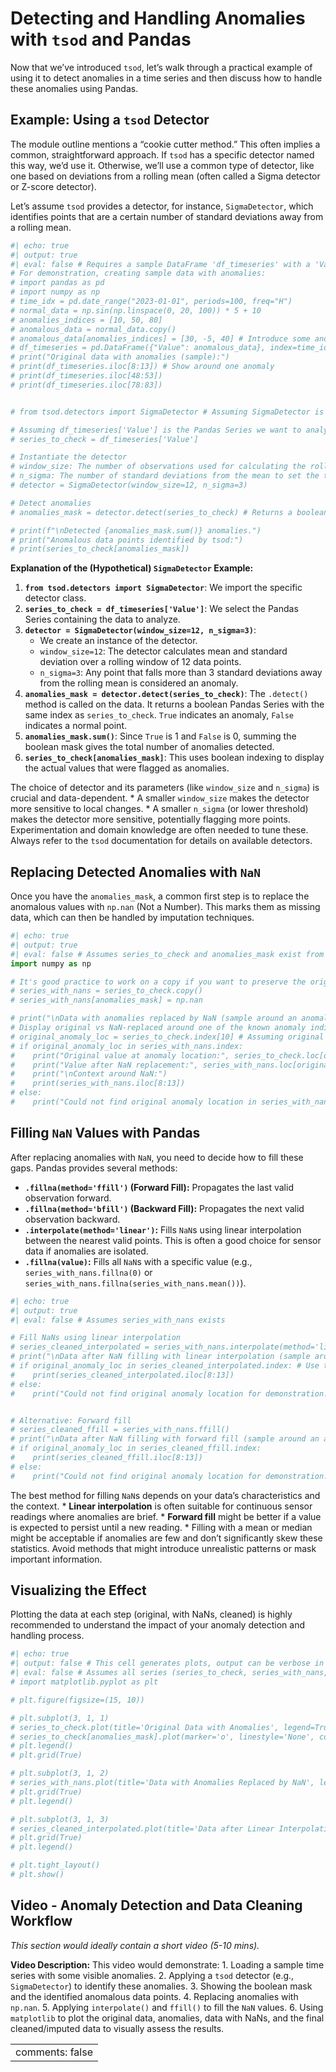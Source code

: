 # Detecting and Handling Anomalies with `tsod` and Pandas

Now that we've introduced `tsod`, let's walk through a practical example of using it to detect anomalies in a time series and then discuss how to handle these anomalies using Pandas.

## Example: Using a `tsod` Detector

The module outline mentions a "cookie cutter method." This often implies a common, straightforward approach. If `tsod` has a specific detector named this way, we'd use it. Otherwise, we'll use a common type of detector, like one based on deviations from a rolling mean (often called a Sigma detector or Z-score detector).

Let's assume `tsod` provides a detector, for instance, `SigmaDetector`, which identifies points that are a certain number of standard deviations away from a rolling mean.

```python
#| echo: true
#| output: true
#| eval: false # Requires a sample DataFrame 'df_timeseries' with a 'Value' column
# For demonstration, creating sample data with anomalies:
# import pandas as pd
# import numpy as np
# time_idx = pd.date_range("2023-01-01", periods=100, freq="H")
# normal_data = np.sin(np.linspace(0, 20, 100)) * 5 + 10
# anomalies_indices = [10, 50, 80]
# anomalous_data = normal_data.copy()
# anomalous_data[anomalies_indices] = [30, -5, 40] # Introduce some anomalies
# df_timeseries = pd.DataFrame({"Value": anomalous_data}, index=time_idx)
# print("Original data with anomalies (sample):")
# print(df_timeseries.iloc[8:13]) # Show around one anomaly
# print(df_timeseries.iloc[48:53])
# print(df_timeseries.iloc[78:83])


# from tsod.detectors import SigmaDetector # Assuming SigmaDetector is available in tsod

# Assuming df_timeseries['Value'] is the Pandas Series we want to analyze
# series_to_check = df_timeseries['Value']

# Instantiate the detector
# window_size: The number of observations used for calculating the rolling mean and std.
# n_sigma: The number of standard deviations from the mean to set the threshold.
# detector = SigmaDetector(window_size=12, n_sigma=3) 

# Detect anomalies
# anomalies_mask = detector.detect(series_to_check) # Returns a boolean Series

# print(f"\nDetected {anomalies_mask.sum()} anomalies.")
# print("Anomalous data points identified by tsod:")
# print(series_to_check[anomalies_mask])
```

**Explanation of the (Hypothetical) `SigmaDetector` Example:**

1.  **`from tsod.detectors import SigmaDetector`**: We import the specific detector class.
2.  **`series_to_check = df_timeseries['Value']`**: We select the Pandas Series containing the data to analyze.
3.  **`detector = SigmaDetector(window_size=12, n_sigma=3)`**:
    *   We create an instance of the detector.
    *   `window_size=12`: The detector calculates mean and standard deviation over a rolling window of 12 data points.
    *   `n_sigma=3`: Any point that falls more than 3 standard deviations away from the rolling mean is considered an anomaly.
4.  **`anomalies_mask = detector.detect(series_to_check)`**: The `.detect()` method is called on the data. It returns a boolean Pandas Series with the same index as `series_to_check`. `True` indicates an anomaly, `False` indicates a normal point.
5.  **`anomalies_mask.sum()`**: Since `True` is 1 and `False` is 0, summing the boolean mask gives the total number of anomalies detected.
6.  **`series_to_check[anomalies_mask]`**: This uses boolean indexing to display the actual values that were flagged as anomalies.

::: {.callout-note title="Choosing a Detector and Parameters"}
The choice of detector and its parameters (like `window_size` and `n_sigma`) is crucial and data-dependent.
*   A smaller `window_size` makes the detector more sensitive to local changes.
*   A smaller `n_sigma` (or lower threshold) makes the detector more sensitive, potentially flagging more points.
Experimentation and domain knowledge are often needed to tune these. Always refer to the `tsod` documentation for details on available detectors.
:::

## Replacing Detected Anomalies with `NaN`

Once you have the `anomalies_mask`, a common first step is to replace the anomalous values with `np.nan` (Not a Number). This marks them as missing data, which can then be handled by imputation techniques.

```python
#| echo: true
#| output: true
#| eval: false # Assumes series_to_check and anomalies_mask exist from previous step
import numpy as np

# It's good practice to work on a copy if you want to preserve the original
# series_with_nans = series_to_check.copy()
# series_with_nans[anomalies_mask] = np.nan

# print("\nData with anomalies replaced by NaN (sample around an anomaly):")
# Display original vs NaN-replaced around one of the known anomaly indices (e.g., index 10)
# original_anomaly_loc = series_to_check.index[10] # Assuming original index 10 was anomalous
# if original_anomaly_loc in series_with_nans.index:
#    print("Original value at anomaly location:", series_to_check.loc[original_anomaly_loc])
#    print("Value after NaN replacement:", series_with_nans.loc[original_anomaly_loc])
#    print("\nContext around NaN:")
#    print(series_with_nans.iloc[8:13])
# else:
#    print("Could not find original anomaly location in series_with_nans for demonstration.")
```

## Filling `NaN` Values with Pandas

After replacing anomalies with `NaN`, you need to decide how to fill these gaps. Pandas provides several methods:

*   **` .fillna(method='ffill')` (Forward Fill):** Propagates the last valid observation forward.
*   **` .fillna(method='bfill')` (Backward Fill):** Propagates the next valid observation backward.
*   **` .interpolate(method='linear')`:** Fills `NaN`s using linear interpolation between the nearest valid points. This is often a good choice for sensor data if anomalies are isolated.
*   **` .fillna(value)`:** Fills all `NaN`s with a specific value (e.g., `series_with_nans.fillna(0)` or `series_with_nans.fillna(series_with_nans.mean())`).

```python
#| echo: true
#| output: true
#| eval: false # Assumes series_with_nans exists

# Fill NaNs using linear interpolation
# series_cleaned_interpolated = series_with_nans.interpolate(method='linear')
# print("\nData after NaN filling with linear interpolation (sample around an anomaly):")
# if original_anomaly_loc in series_cleaned_interpolated.index: # Use the same location as above
#    print(series_cleaned_interpolated.iloc[8:13])
# else:
#    print("Could not find original anomaly location for demonstration.")


# Alternative: Forward fill
# series_cleaned_ffill = series_with_nans.ffill()
# print("\nData after NaN filling with forward fill (sample around an anomaly):")
# if original_anomaly_loc in series_cleaned_ffill.index:
#    print(series_cleaned_ffill.iloc[8:13])
# else:
#    print("Could not find original anomaly location for demonstration.")
```

::: {.callout-tip title="Choosing the Right Imputation Method"}
The best method for filling `NaN`s depends on your data's characteristics and the context.
*   **Linear interpolation** is often suitable for continuous sensor readings where anomalies are brief.
*   **Forward fill** might be better if a value is expected to persist until a new reading.
*   Filling with a mean or median might be acceptable if anomalies are few and don't significantly skew these statistics.
Avoid methods that might introduce unrealistic patterns or mask important information.
:::

## Visualizing the Effect

Plotting the data at each step (original, with NaNs, cleaned) is highly recommended to understand the impact of your anomaly detection and handling process.

```python
#| echo: true
#| output: false # This cell generates plots, output can be verbose in markdown
#| eval: false # Assumes all series (series_to_check, series_with_nans, series_cleaned_interpolated) exist
# import matplotlib.pyplot as plt

# plt.figure(figsize=(15, 10))

# plt.subplot(3, 1, 1)
# series_to_check.plot(title='Original Data with Anomalies', legend=True, label='Original')
# series_to_check[anomalies_mask].plot(marker='o', linestyle='None', color='red', label='Detected Anomalies')
# plt.legend()
# plt.grid(True)

# plt.subplot(3, 1, 2)
# series_with_nans.plot(title='Data with Anomalies Replaced by NaN', legend=True, label='NaN-replaced')
# plt.grid(True)
# plt.legend()

# plt.subplot(3, 1, 3)
# series_cleaned_interpolated.plot(title='Data after Linear Interpolation of NaNs', legend=True, label='Interpolated', color='green')
# plt.grid(True)
# plt.legend()

# plt.tight_layout()
# plt.show()
```

## Video - Anomaly Detection and Data Cleaning Workflow

*This section would ideally contain a short video (5-10 mins).*

**Video Description:** This video would demonstrate:
1.  Loading a sample time series with some visible anomalies.
2.  Applying a `tsod` detector (e.g., `SigmaDetector`) to identify these anomalies.
3.  Showing the boolean mask and the identified anomalous data points.
4.  Replacing anomalies with `np.nan`.
5.  Applying `interpolate()` and `ffill()` to fill the `NaN` values.
6.  Using `matplotlib` to plot the original data, anomalies, data with NaNs, and the final cleaned/imputed data to visually assess the results.

---
comments: false
---